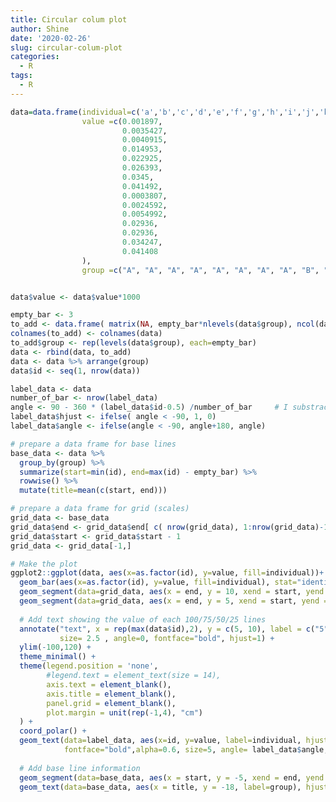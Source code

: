 ```yaml
---
title: Circular colum plot
author: Shine
date: '2020-02-26'
slug: circular-colum-plot
categories:
  - R
tags:
  - R
---
```

```r
data=data.frame(individual=c('a','b','c','d','e','f','g','h','i','j','k','l','m','n','o'),
                value =c(0.001897,
                         0.0035427,
                         0.0040915,
                         0.014953,
                         0.022925,
                         0.026393,
                         0.0345,
                         0.041492,
                         0.0003807,
                         0.0024592,
                         0.0054992,
                         0.02936,
                         0.02936,
                         0.034247,
                         0.041408
                ),
                group =c("A", "A", "A", "A", "A", "A", "A", "A", "B", "B", "B", "C", "C", "C", "C"))


data$value <- data$value*1000

empty_bar <- 3
to_add <- data.frame( matrix(NA, empty_bar*nlevels(data$group), ncol(data)) )
colnames(to_add) <- colnames(data)
to_add$group <- rep(levels(data$group), each=empty_bar)
data <- rbind(data, to_add)
data <- data %>% arrange(group)
data$id <- seq(1, nrow(data))

label_data <- data
number_of_bar <- nrow(label_data)
angle <- 90 - 360 * (label_data$id-0.5) /number_of_bar     # I substract 0.5 because the letter must have the angle of the center of the bars. Not extreme right(1) or extreme left (0)
label_data$hjust <- ifelse( angle < -90, 1, 0)
label_data$angle <- ifelse(angle < -90, angle+180, angle)

# prepare a data frame for base lines
base_data <- data %>%
  group_by(group) %>%
  summarize(start=min(id), end=max(id) - empty_bar) %>%
  rowwise() %>%
  mutate(title=mean(c(start, end)))

# prepare a data frame for grid (scales)
grid_data <- base_data
grid_data$end <- grid_data$end[ c( nrow(grid_data), 1:nrow(grid_data)-1)] + 1
grid_data$start <- grid_data$start - 1
grid_data <- grid_data[-1,]

# Make the plot
ggplot2::ggplot(data, aes(x=as.factor(id), y=value, fill=individual))+   
  geom_bar(aes(x=as.factor(id), y=value, fill=individual), stat="identity")+
  geom_segment(data=grid_data, aes(x = end, y = 10, xend = start, yend = 10), colour = "grey", alpha=1, size=0.3 , inherit.aes = FALSE ) +
  geom_segment(data=grid_data, aes(x = end, y = 5, xend = start, yend = 5), colour = "grey", alpha=1, size=0.3 , inherit.aes = FALSE ) +
  
  # Add text showing the value of each 100/75/50/25 lines
  annotate("text", x = rep(max(data$id),2), y = c(5, 10), label = c("5", "10") ,color="grey",
           size= 2.5 , angle=0, fontface="bold", hjust=1) +
  ylim(-100,120) +
  theme_minimal() +
  theme(legend.position = 'none',
        #legend.text = element_text(size = 14),
        axis.text = element_blank(),
        axis.title = element_blank(),
        panel.grid = element_blank(),
        plot.margin = unit(rep(-1,4), "cm")
  ) +
  coord_polar() +
  geom_text(data=label_data, aes(x=id, y=value, label=individual, hjust=hjust), color="black",
            fontface="bold",alpha=0.6, size=5, angle= label_data$angle, inherit.aes = FALSE ) +
  
  # Add base line information
  geom_segment(data=base_data, aes(x = start, y = -5, xend = end, yend = -5), colour = "black", alpha=0.8, size=0.6 , inherit.aes = FALSE )  +
  geom_text(data=base_data, aes(x = title, y = -18, label=group), hjust=c(1,1,0), colour = "black", alpha=0.8, size=4, fontface="bold", inherit.aes = FALSE)
```